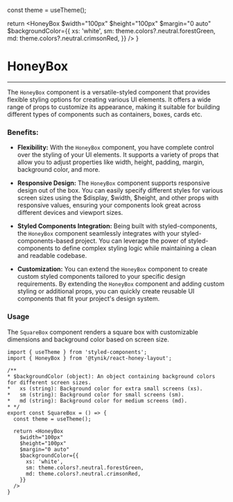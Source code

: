 

  const theme = useTheme();

  return <HoneyBox
    $width="100px"
    $height="100px"
    $margin="0 auto"
    $backgroundColor={{
      xs: 'white',
      sm: theme.colors?.neutral.forestGreen,
      md: theme.colors?.neutral.crimsonRed,
    }}
  />
}

# HoneyBox

---

The `HoneyBox` component is a versatile-styled component that provides flexible styling options for creating various UI
elements. It offers a wide range of props to customize its appearance, making it
suitable for building different types of components such as containers, boxes, cards etc.

### Benefits:

* **Flexibility:** With the `HoneyBox` component, you have complete control over the
styling of your UI elements. It supports a variety of props that allow you to adjust
properties like width, height, padding, margin, background color, and more.

* **Responsive Design:** The `HoneyBox` component supports responsive design out of the box. You can easily
specify different styles for various screen sizes using the $display, $width, $height,
and other props with responsive values, ensuring your components look great across
different devices and viewport sizes.

* **Styled Components Integration:** Being built with styled-components,
the `HoneyBox` component seamlessly integrates with your styled-components-based project.
You can leverage the power of styled-components to define complex styling logic while maintaining a clean and readable codebase.

* **Customization:** You can extend the `HoneyBox` component to create custom styled components
tailored to your specific design requirements. By extending the `HoneyBox` component and
adding custom styling or additional props, you can quickly create reusable UI components
that fit your project's design system.

### Usage

The `SquareBox` component renders a square box with customizable dimensions and background color based on screen size.

~~~tsx
import { useTheme } from 'styled-components';
import { HoneyBox } from '@tynik/react-honey-layout';

/**
* $backgroundColor (object): An object containing background colors for different screen sizes.
*   xs (string): Background color for extra small screens (xs).
*   sm (string): Background color for small screens (sm).
*   md (string): Background color for medium screens (md).
* */
export const SquareBox = () => {
  const theme = useTheme();

  return <HoneyBox
    $width="100px"
    $height="100px"
    $margin="0 auto"
    $backgroundColor={{
      xs: 'white',
      sm: theme.colors?.neutral.forestGreen,
      md: theme.colors?.neutral.crimsonRed,
    }}
  />
}
~~~

<SquareBox/>
